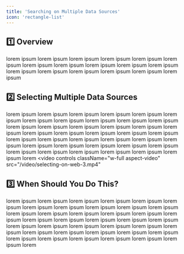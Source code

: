 ```yaml
---
title: 'Searching on Multiple Data Sources'
icon: 'rectangle-list'
---
```


## 1️⃣ Overview
lorem ipsum lorem ipsum lorem ipsum lorem ipsum lorem ipsum lorem ipsum lorem ipsum lorem ipsum lorem ipsum lorem ipsum lorem ipsum lorem ipsum lorem ipsum lorem ipsum lorem ipsum lorem ipsum lorem ipsum

## 2️⃣ Selecting Multiple Data Sources
lorem ipsum lorem ipsum lorem ipsum lorem ipsum lorem ipsum lorem ipsum lorem ipsum lorem ipsum lorem ipsum lorem ipsum lorem ipsum lorem ipsum lorem ipsum lorem ipsum lorem ipsum lorem ipsum lorem ipsum lorem ipsum lorem ipsum lorem ipsum lorem ipsum lorem ipsum lorem ipsum lorem ipsum lorem ipsum lorem ipsum lorem ipsum lorem ipsum lorem ipsum lorem ipsum lorem ipsum lorem ipsum lorem ipsum lorem ipsum lorem ipsum lorem ipsum lorem ipsum lorem ipsum lorem ipsum lorem
<video
	controls
	className="w-full aspect-video"
	src="/video/selecting-on-web-3.mp4"
></video>

## 3️⃣ When Should You Do This?
lorem ipsum lorem ipsum lorem ipsum lorem ipsum lorem ipsum lorem ipsum lorem ipsum lorem ipsum lorem ipsum lorem ipsum lorem ipsum lorem ipsum lorem ipsum lorem ipsum lorem ipsum lorem ipsum lorem ipsum lorem ipsum lorem ipsum lorem ipsum lorem ipsum lorem ipsum lorem ipsum lorem ipsum lorem ipsum lorem ipsum lorem ipsum lorem ipsum lorem ipsum lorem ipsum lorem ipsum lorem ipsum lorem ipsum lorem ipsum lorem ipsum lorem ipsum lorem ipsum lorem ipsum lorem ipsum lorem